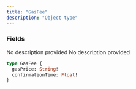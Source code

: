 ```yaml
---
title: "GasFee"
description: "Object type"
---
```


### Fields

<ResponseField name="gasPrice" type="String!" required>
  No description provided
</ResponseField>

<ResponseField name="confirmationTime" type="Float!" required>
  No description provided
</ResponseField>


```graphql GasFee
type GasFee {
  gasPrice: String!
  confirmationTime: Float!
}
```
